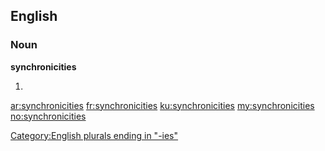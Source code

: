 ==English==

===Noun===
'''synchronicities'''

# {{plural of|[[synchronicity]]}}

[[Category:English plurals ending in "-ies"]]

[[ar:synchronicities]]
[[fr:synchronicities]]
[[ku:synchronicities]]
[[my:synchronicities]]
[[no:synchronicities]]